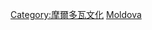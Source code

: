 {{Catnav|頁面分類|社会|文化|体育|各國體育}}
{{Catnav|頁面分類|地理|国家|欧洲国家|摩爾多瓦}}

{{Commons cat|Sports in Moldova}}

[[Category:摩爾多瓦文化|Category:摩爾多瓦文化]]
[[Category:歐洲各國體育|Moldova]]